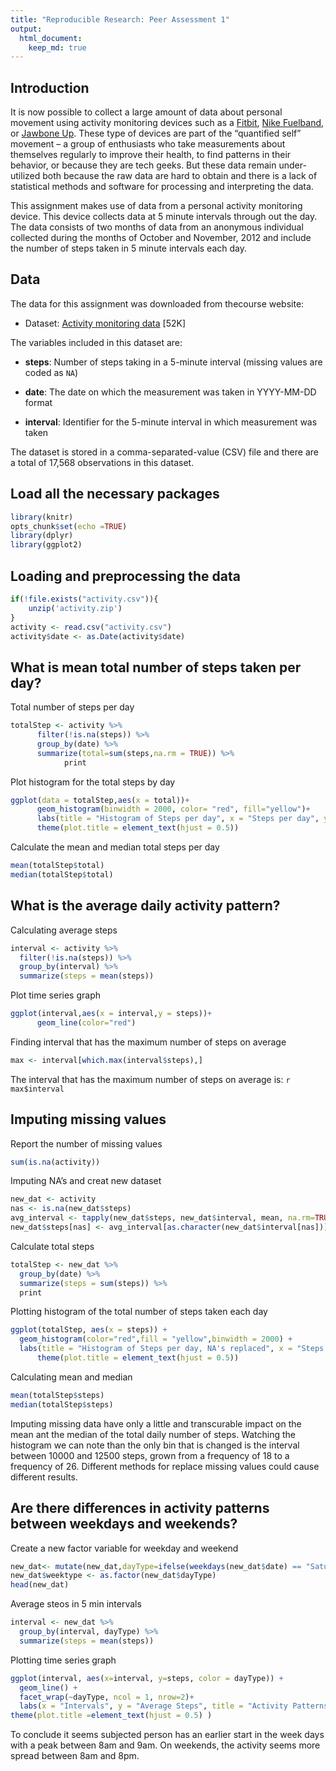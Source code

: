 ```yaml
---
title: "Reproducible Research: Peer Assessment 1"
output: 
  html_document:
    keep_md: true
---
```

## Introduction

It is now possible to collect a large amount of data about personal
movement using activity monitoring devices such as a
[Fitbit](http://www.fitbit.com), [Nike
Fuelband](http://www.nike.com/us/en_us/c/nikeplus-fuelband), or
[Jawbone Up](https://jawbone.com/up). These type of devices are part of
the "quantified self" movement -- a group of enthusiasts who take
measurements about themselves regularly to improve their health, to
find patterns in their behavior, or because they are tech geeks. But
these data remain under-utilized both because the raw data are hard to
obtain and there is a lack of statistical methods and software for
processing and interpreting the data.

This assignment makes use of data from a personal activity monitoring
device. This device collects data at 5 minute intervals through out the
day. The data consists of two months of data from an anonymous
individual collected during the months of October and November, 2012
and include the number of steps taken in 5 minute intervals each day.

## Data

The data for this assignment was downloaded from thecourse website:

* Dataset: [Activity monitoring data](https://d396qusza40orc.cloudfront.net/repdata%2Fdata%2Factivity.zip) [52K]

The variables included in this dataset are:

* **steps**: Number of steps taking in a 5-minute interval (missing
    values are coded as `NA`)

* **date**: The date on which the measurement was taken in YYYY-MM-DD
    format

* **interval**: Identifier for the 5-minute interval in which
    measurement was taken

The dataset is stored in a comma-separated-value (CSV) file and there
are a total of 17,568 observations in this
dataset.

## Load all the necessary packages
```r
library(knitr)
opts_chunk$set(echo =TRUE)
library(dplyr)
library(ggplot2)
```

## Loading and preprocessing the data
```r
if(!file.exists("activity.csv")){
    unzip('activity.zip')
}
activity <- read.csv("activity.csv")
activity$date <- as.Date(activity$date)
```

## What is mean total number of steps taken per day?

Total number of steps per day
```r

totalStep <- activity %>%
      filter(!is.na(steps)) %>%
      group_by(date) %>% 
      summarize(total=sum(steps,na.rm = TRUE)) %>%
            print
```
Plot histogram for the total steps by day
```r
ggplot(data = totalStep,aes(x = total))+
      geom_histogram(binwidth = 2000, color= "red", fill="yellow")+
      labs(title = "Histogram of Steps per day", x = "Steps per day", y = "Frequency")+
      theme(plot.title = element_text(hjust = 0.5))
```

Calculate the mean and median total steps per day
```r
mean(totalStep$total)
median(totalStep$total)
```
## What is the average daily activity pattern?
Calculating average steps
```r
interval <- activity %>%
  filter(!is.na(steps)) %>%
  group_by(interval) %>%
  summarize(steps = mean(steps))
```
Plot time series graph
```r
ggplot(interval,aes(x = interval,y = steps))+
      geom_line(color="red")
```

Finding interval that has the maximum number of steps on average
```r
max <- interval[which.max(interval$steps),]
```
The interval that has the maximum number of steps on average is: `r max$interval`

## Imputing missing values

Report the number of missing values
```r
sum(is.na(activity))
```

Imputing NA's and creat new dataset

```r
new_dat <- activity
nas <- is.na(new_dat$steps)
avg_interval <- tapply(new_dat$steps, new_dat$interval, mean, na.rm=TRUE, simplify=TRUE)
new_dat$steps[nas] <- avg_interval[as.character(new_dat$interval[nas])]
```

Calculate total steps
```r
totalStep <- new_dat %>%
  group_by(date) %>%
  summarize(steps = sum(steps)) %>%
  print
```
Plotting histogram of the total number of steps taken each day

```r
ggplot(totalStep, aes(x = steps)) +
  geom_histogram(color="red",fill = "yellow",binwidth = 2000) +
  labs(title = "Histogram of Steps per day, NA's replaced", x = "Steps per day", y = "Frequency")+
      theme(plot.title = element_text(hjust = 0.5))
```

Calculating mean and median
```r
mean(totalStep$steps)
median(totalStep$steps)
```

Imputing missing data have only a little and transcurable impact on the mean ant the median of the total daily number of steps. Watching the histogram we can note than the only bin that is changed is the interval between 10000 and 12500 steps, grown from a frequency of 18 to a frequency of 26. Different methods for replace missing values could cause different results.

## Are there differences in activity patterns between weekdays and weekends?

Create a new factor variable for weekday and weekend

```r
new_dat<- mutate(new_dat,dayType=ifelse(weekdays(new_dat$date) == "Saturday" | weekdays(new_dat$date) == "Sunday", "weekend", "weekday"))
new_dat$weektype <- as.factor(new_dat$dayType)
head(new_dat)
```
Average steos in 5 min intervals
```r
interval <- new_dat %>%
  group_by(interval, dayType) %>%
  summarize(steps = mean(steps))
```

Plotting time series graph

```r
ggplot(interval, aes(x=interval, y=steps, color = dayType)) +
  geom_line() +
  facet_wrap(~dayType, ncol = 1, nrow=2)+
  labs(x = "Intervals", y = "Average Steps", title = "Activity Patterns")+
theme(plot.title =element_text(hjust = 0.5) )
```

To conclude it seems subjected person has an earlier start in the week days with a peak between 8am and 9am. On weekends, the activity seems more spread between 8am and 8pm.